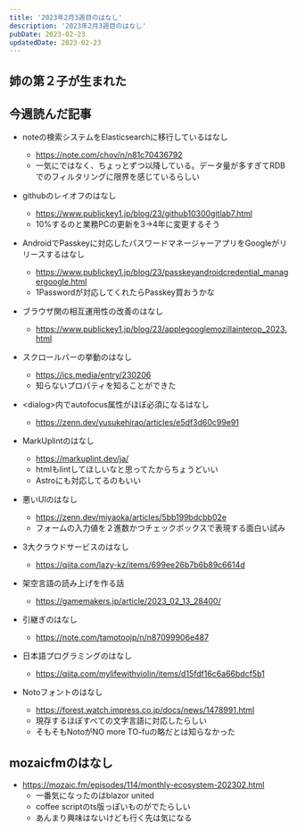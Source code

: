 ```yaml
---
title: '2023年2月3週目のはなし'
description: '2023年2月3週目のはなし'
pubDate: 2023-02-23
updatedDate: 2023-02-23
---
```



## 姉の第２子が生まれた

## 今週読んだ記事

- noteの検索システムをElasticsearchに移行しているはなし
	- https://note.com/chov/n/n81c70436792
	- 一気にではなく、ちょっとずつ以降している。データ量が多すぎてRDBでのフィルタリングに限界を感じているらしい
- githubのレイオフのはなし
	- https://www.publickey1.jp/blog/23/github10300gitlab7.html
	- 10%するのと業務PCの更新を3->4年に変更するそう
- AndroidでPasskeyに対応したパスワードマネージャーアプリをGoogleがリリースするはなし
	- https://www.publickey1.jp/blog/23/passkeyandroidcredential_managergoogle.html
	- 1Passwordが対応してくれたらPasskey買おうかな
- ブラウザ関の相互運用性の改善のはなし
	- https://www.publickey1.jp/blog/23/applegooglemozillainterop_2023.html

- スクロールバーの挙動のはなし
	- https://ics.media/entry/230206
	- 知らないプロパティを知ることができた
- &lt;dialog&gt;内でautofocus属性がほぼ必須になるはなし
	- https://zenn.dev/yusukehirao/articles/e5df3d60c99e91
- MarkUplintのはなし
	- https://markuplint.dev/ja/
	- htmlもlintしてほしいなと思ってたからちょうどいい
	- Astroにも対応してるのもいい
- 悪いUIのはなし
	- https://zenn.dev/miyaoka/articles/5bb199bdcbb02e
	- フォームの入力値を２進数かつチェックボックスで表現する面白い試み
- 3大クラウドサービスのはなし
	- https://qiita.com/lazy-kz/items/699ee26b7b6b89c6614d
- 架空言語の読み上げを作る話
	- https://gamemakers.jp/article/2023_02_13_28400/
- 引継ぎのはなし
	- https://note.com/tamotoojp/n/n87099906e487
- 日本語プログラミングのはなし
	- https://qiita.com/mylifewithviolin/items/d15fdf16c6a66bdcf5b1
- Notoフォントのはなし
	- https://forest.watch.impress.co.jp/docs/news/1478991.html
	- 現存するほぼすべての文字言語に対応したらしい
	- そもそもNotoがNO more TO-fuの略だとは知らなかった

## mozaicfmのはなし
- https://mozaic.fm/episodes/114/monthly-ecosystem-202302.html
    - 一番気になったのはblazor united
    - coffee scriptのts版っぽいものがでたらしい
    - あんまり興味はないけども行く先は気になる
